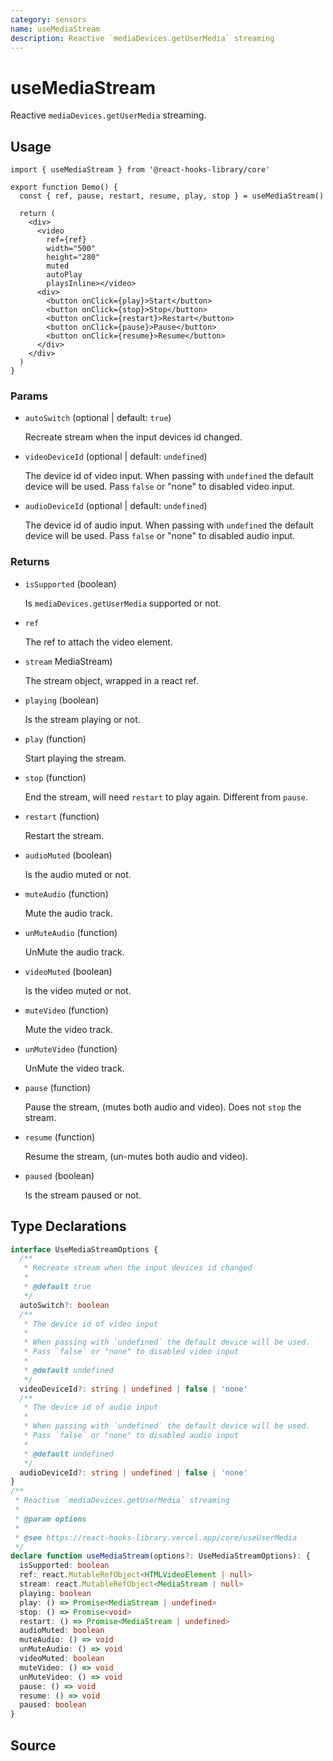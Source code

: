```yaml
---
category: sensors
name: useMediaStream
description: Reactive `mediaDevices.getUserMedia` streaming
---
```



<Playground>
  <Demo />
</Playground>

# useMediaStream

Reactive `mediaDevices.getUserMedia` streaming.

## Usage

```tsx
import { useMediaStream } from '@react-hooks-library/core'

export function Demo() {
  const { ref, pause, restart, resume, play, stop } = useMediaStream()

  return (
    <div>
      <video
        ref={ref}
        width="500"
        height="280"
        muted
        autoPlay
        playsInline></video>
      <div>
        <button onClick={play}>Start</button>
        <button onClick={stop}>Stop</button>
        <button onClick={restart}>Restart</button>
        <button onClick={pause}>Pause</button>
        <button onClick={resume}>Resume</button>
      </div>
    </div>
  )
}
```

### Params

- `autoSwitch` (optional | default: `true`)

  Recreate stream when the input devices id changed.

- `videoDeviceId` (optional | default: `undefined`)

  The device id of video input.
  When passing with `undefined` the default device will be used.
  Pass `false` or "none" to disabled video input.

- `audioDeviceId` (optional | default: `undefined`)

  The device id of audio input.
  When passing with `undefined` the default device will be used.
  Pass `false` or "none" to disabled audio input.

### Returns

- `isSupported` (boolean)

  Is `mediaDevices.getUserMedia` supported or not.

- `ref`

  The ref to attach the video element.

- `stream` MediaStream)

  The stream object, wrapped in a react ref.

- `playing` (boolean)

  Is the stream playing or not.

- `play` (function)

  Start playing the stream.

- `stop` (function)

  End the stream, will need `restart` to play again.
  Different from `pause`.

- `restart` (function)

  Restart the stream.

- `audioMuted` (boolean)

  Is the audio muted or not.

- `muteAudio` (function)

  Mute the audio track.

- `unMuteAudio` (function)

  UnMute the audio track.

- `videoMuted` (boolean)

  Is the video muted or not.

- `muteVideo` (function)

  Mute the video track.

- `unMuteVideo` (function)

  UnMute the video track.

- `pause` (function)

  Pause the stream, (mutes both audio and video). 
  Does not `stop` the stream.

- `resume` (function)

  Resume the stream, (un-mutes both audio and video).

- `paused` (boolean)

  Is the stream paused or not.

## Type Declarations

```typescript
interface UseMediaStreamOptions {
  /**
   * Recreate stream when the input devices id changed
   *
   * @default true
   */
  autoSwitch?: boolean
  /**
   * The device id of video input
   *
   * When passing with `undefined` the default device will be used.
   * Pass `false` or "none" to disabled video input
   *
   * @default undefined
   */
  videoDeviceId?: string | undefined | false | 'none'
  /**
   * The device id of audio input
   *
   * When passing with `undefined` the default device will be used.
   * Pass `false` or "none" to disabled audio input
   *
   * @default undefined
   */
  audioDeviceId?: string | undefined | false | 'none'
}
/**
 * Reactive `mediaDevices.getUserMedia` streaming
 *
 * @param options
 *
 * @see https://react-hooks-library.vercel.app/core/useUserMedia
 */
declare function useMediaStream(options?: UseMediaStreamOptions): {
  isSupported: boolean
  ref: react.MutableRefObject<HTMLVideoElement | null>
  stream: react.MutableRefObject<MediaStream | null>
  playing: boolean
  play: () => Promise<MediaStream | undefined>
  stop: () => Promise<void>
  restart: () => Promise<MediaStream | undefined>
  audioMuted: boolean
  muteAudio: () => void
  unMuteAudio: () => void
  videoMuted: boolean
  muteVideo: () => void
  unMuteVideo: () => void
  pause: () => void
  resume: () => void
  paused: boolean
}
```

## Source

<Source name="useMediaStream" pkg="core" />
